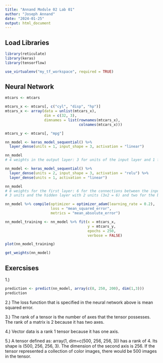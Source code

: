 ```yaml
---
title: "Annand Module 02 Lab 01"
author: "Joseph Annand"
date: "2024-01-25"
output: html_document
---
```

## Load Libraries


```r
library(reticulate)
library(keras)
library(tensorflow)

use_virtualenv("my_tf_workspace", required = TRUE)
```


## Neural Network


```r
mtcars <- mtcars

mtcars_x <- mtcars[, c("cyl", "disp", "hp")]
mtcars_x <- array(data = unlist(mtcars_x),
                  dim = c(32, 3),
                  dimnames = list(rownames(mtcars_x),
                                  colnames(mtcars_x)))

mtcars_y <- mtcars[, "mpg"]

nn_model <- keras_model_sequential() %>%
  layer_dense(units = 1, input_shape = 3, activation = "linear")

nn_model
# 4 weights in the output layer: 3 for units of the input layer and 1 for the bias

nn_model <- keras_model_sequential() %>%
  layer_dense(units = 2, input_shape = 3, activation = "relu") %>%
  layer_dense(units = 1, activation = "linear")

nn_model
# 8 weights for the first layer: 6 for the connections between the input layer with 
# 3 units and the hidden layer with 2 units (3x2 = 6) and two for the bias

nn_model %>% compile(optimizer = optimizer_adam(learning_rate = 0.2),
                     loss = "mean_squared_error",
                     metrics = "mean_absolute_error")

nn_model_training <- nn_model %>% fit(x = mtcars_x,
                                      y = mtcars_y,
                                      epochs = 250,
                                      verbose = FALSE)

plot(nn_model_training)

get_weights(nn_model)
```


## Exercsises

1.)

```r
prediction <- predict(nn_model, array(c(8, 250, 200), dim(1,3)))
prediction
```


2.)
The loss function that is specified in the neural network above is mean squared error.

3.)
The rank of a tensor is the number of axes that the tensor possesses. The rank of a matrix is 2 because it has two axes.

4.)
Vector data is a rank 1 tensor because it has one axis.

5.)
A tensor defined as: array(1, dim=c(500, 256, 256, 3)) has a rank of 4. Its shape is (500, 256, 256, 3). The dimension of the second axis is 256. If the tensor represented a collection of color images, there would be 500 images in the tensor.
